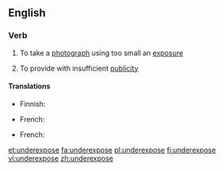 ==English==

===Verb===
{{en-verb|underexpos|ing}}

# {{context|photography|lang=en}} To take a [[photograph]] using too small an [[exposure]]
# To provide with insufficient [[publicity]]

====Translations====
{{trans-top|in photography}}
* Finnish: {{t|fi|alivalottaa}}
{{trans-mid}}
* French: {{t+|fr|sous-exposer}}
{{trans-bottom}}

{{trans-top|to provide with insufficient publicity}}
* French: {{t+|fr|sous-exposer}}
{{trans-mid}}
{{trans-bottom}}

[[et:underexpose]]
[[fa:underexpose]]
[[pl:underexpose]]
[[fi:underexpose]]
[[vi:underexpose]]
[[zh:underexpose]]